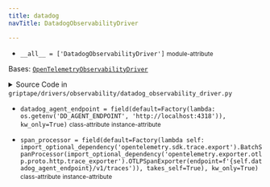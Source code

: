 ```yaml
---
title: datadog
navTitle: DatadogObservabilityDriver

---
```


-   `__all__ = ['DatadogObservabilityDriver']` <small>module-attribute</small>  <span id="griptape.drivers.observability.datadog.__all__"></span> 

<span id="griptape.drivers.observability.datadog.DatadogObservabilityDriver"></span>

Bases:
 [`OpenTelemetryObservabilityDriver`](open_telemetry_observability_driver.mdx#griptape.drivers.observability.open_telemetry_observability_driver.OpenTelemetryObservabilityDriver "OpenTelemetryObservabilityDriver (griptape.drivers.observability.open_telemetry_observability_driver.OpenTelemetryObservabilityDriver)")

<details><summary>Source Code in <code>griptape&#47;drivers&#47;observability&#47;datadog_observability_driver.py</code></summary>

```python
@define
class DatadogObservabilityDriver(OpenTelemetryObservabilityDriver):
    datadog_agent_endpoint: str = field(
        default=Factory(lambda: os.getenv("DD_AGENT_ENDPOINT", "http://localhost:4318")), kw_only=True
    )
    span_processor: SpanProcessor = field(
        default=Factory(
            lambda self: import_optional_dependency("opentelemetry.sdk.trace.export").BatchSpanProcessor(
                import_optional_dependency("opentelemetry.exporter.otlp.proto.http.trace_exporter").OTLPSpanExporter(
                    endpoint=f"{self.datadog_agent_endpoint}/v1/traces"
                )
            ),
            takes_self=True,
        ),
        kw_only=True,
    )
```

</details>

-   `datadog_agent_endpoint = field(default=Factory(lambda: os.getenv('DD_AGENT_ENDPOINT', 'http://localhost:4318')), kw_only=True)` <small>class-attribute</small> <small>instance-attribute</small>  <span id="griptape.drivers.observability.datadog.DatadogObservabilityDriver.datadog_agent_endpoint"></span> 

-   `span_processor = field(default=Factory(lambda self: import_optional_dependency('opentelemetry.sdk.trace.export').BatchSpanProcessor(import_optional_dependency('opentelemetry.exporter.otlp.proto.http.trace_exporter').OTLPSpanExporter(endpoint=f'{self.datadog_agent_endpoint}/v1/traces')), takes_self=True), kw_only=True)` <small>class-attribute</small> <small>instance-attribute</small>  <span id="griptape.drivers.observability.datadog.DatadogObservabilityDriver.span_processor"></span> 
